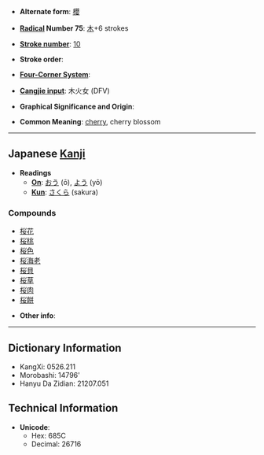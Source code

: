 * '''Alternate form''': [[櫻]]

* '''[[Wiktionary:Chinese radical index| Radical]] Number 75''': [[Wiktionary:Chinese radical index 木|木]]+6 strokes

* '''[[Wiktionary:Chinese total strokes index|Stroke number]]''': [[Wiktionary:Chinese total strokes index 10|10]]

* '''Stroke order''': 

* '''[[Wiktionary:Chinese four corner index|Four-Corner System]]''': 

* '''[[Wiktionary:Chinese Cangjie index|Cangjie input]]''': 木火女 (DFV)

* '''Graphical Significance and Origin''': 

* '''Common Meaning''': [[cherry]], cherry blossom

----

== Japanese [[Kanji]] ==

* '''Readings'''
** '''[[On]]''': [[おう]] (ō), [[よう]] (yō)
** '''[[Kun]]''': [[さくら]] (sakura)

===Compounds===
*[[桜花]]
*[[桜桃]]
*[[桜色]]
*[[桜海老]]
*[[桜貝]]
*[[桜草]]
*[[桜肉]]
*[[桜餅]]

* '''Other info''':  

----

== Dictionary Information ==

* KangXi: 0526.211
* Morobashi: 14796'
* Hanyu Da Zidian: 21207.051

== Technical Information ==

* '''Unicode''':
** Hex: 685C
** Decimal: 26716